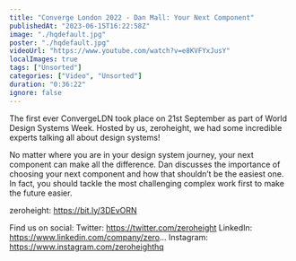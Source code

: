 ```yaml
---
title: "Converge London 2022 - Dan Mall: Your Next Component"
publishedAt: "2023-06-15T16:22:58Z"
image: "./hqdefault.jpg"
poster: "./hqdefault.jpg"
videoUrl: "https://www.youtube.com/watch?v=e8KVFYxJusY"
localImages: true
tags: ["Unsorted"]
categories: ["Video", "Unsorted"]
duration: "0:36:22"
ignore: false
---
```


The first ever ConvergeLDN took place on 21st September as part of World Design Systems Week. Hosted by us, zeroheight, we had some incredible experts talking all about design systems!

No matter where you are in your design system journey, your next component can make all the difference. Dan discusses the importance of choosing your next component and how that shouldn’t be the easiest one. In fact, you should tackle the most challenging complex work first to make the future easier.

zeroheight: https://bit.ly/3DEvORN

Find us on social:
Twitter: https://twitter.com/zeroheight
LinkedIn: https://www.linkedin.com/company/zero...
Instagram: https://www.instagram.com/zeroheighthq
